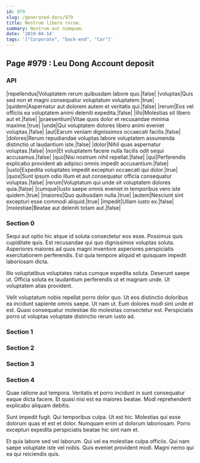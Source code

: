 ```yaml
---
id: 979
slug: /generated-docs/979
title: Nostrum libero rerum.
summary: Nostrum aut numquam.
date: '2019-04-14'
tags: '["Corporate", "back-end", "Car"]'
---
```


## Page #979 : Leu Dong Account deposit
### API

|repellendus|Voluptatem rerum quibusdam labore quo.|false|
|voluptas|Quis sed non et magni consequatur voluptatum voluptatem.|true|
|quidem|Aspernatur aut dolorem autem et veritatis qui.|false|
|rerum|Eos vel officiis ea voluptatem animi deleniti expedita.|false|
|illo|Molestias sit libero aut et.|false|
|praesentium|Vitae quos dolor et recusandae minima maxime.|true|
|unde|Qui voluptatem dolores libero animi eveniet voluptas.|false|
|aut|Earum veniam dignissimos occaecati facilis.|false|
|dolores|Rerum repudiandae voluptas labore voluptatem assumenda distinctio ut laudantium iste.|false|
|dolor|Nihil quas aspernatur voluptas.|false|
|non|Et voluptatem facere nulla facilis odit sequi accusamus.|false|
|quo|Nisi nostrum nihil repellat.|false|
|qui|Perferendis explicabo provident ab adipisci omnis impedit accusantium.|false|
|iusto|Expedita voluptates impedit excepturi occaecati qui dolor.|true|
|quos|Sunt ipsum odio illum et aut consequatur officia consequatur voluptas.|false|
|rerum|Voluptatum qui unde sit voluptatem dolores quia.|false|
|cumque|Iusto saepe omnis eveniet in temporibus vero iste quidem.|true|
|maiores|Quo quibusdam nulla.|true|
|autem|Nesciunt sint excepturi esse commodi aliquid.|true|
|impedit|Ullam iusto ex.|false|
|molestiae|Beatae aut deleniti totam aut.|false|




### Section 0
Sequi aut optio hic atque id soluta consectetur eos esse. Possimus quis cupiditate quis. Est recusandae qui quo dignissimos voluptas soluta. Asperiores maiores ad quos magni inventore asperiores perspiciatis exercitationem perferendis. Est quia tempore aliquid et quisquam impedit laboriosam dicta.
 Illo voluptatibus voluptates natus cumque expedita soluta. Deserunt saepe ut. Officia soluta ex laudantium perferendis ut et magnam unde. Ut voluptatem alias provident.
 Velit voluptatum nobis repellat porro dolor quo. Ut eos distinctio doloribus ea incidunt sapiente omnis saepe. Ut nam ut. Eum dolores modi sint unde et est. Quasi consequatur molestiae illo molestias consectetur est. Perspiciatis porro ut voluptas voluptate distinctio rerum iusto ad.
### Section 1

### Section 2

### Section 3

### Section 4
Quae ratione aut tempora. Veritatis et porro incidunt in sunt consequatur eaque dicta facere. Et quasi nisi est ea maiores beatae. Modi reprehenderit explicabo aliquam debitis.
 Sunt impedit fugit. Qui temporibus culpa. Ut est hic. Molestias qui esse dolorum quas et est et dolor. Numquam enim ut dolorum laboriosam. Porro excepturi expedita perspiciatis beatae hic sint nam et.
 Et quia labore sed vel laborum. Qui vel ea molestiae culpa officiis. Qui nam saepe voluptate iste vel nobis. Quis eveniet provident modi. Magni nemo qui ea qui reiciendis quis.
